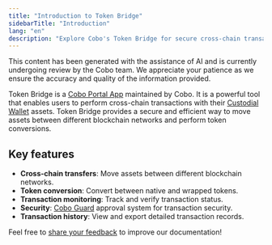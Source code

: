 ```yaml
---
title: "Introduction to Token Bridge"
sidebarTitle: "Introduction"
lang: "en"
description: "Explore Cobo's Token Bridge for secure cross-chain transactions. Features include asset transfers across blockchains, token conversions, and transaction monitoring with Cobo Guard security."
---
```


<Note>This content has been generated with the assistance of AI and is currently undergoing review by the Cobo team. We appreciate your patience as we ensure the accuracy and quality of the information provided.</Note>

Token Bridge is a [Cobo Portal App](/en/portal/portal-apps/introduction) maintained by Cobo. It is a powerful tool that enables users to perform cross-chain transactions with their [Custodial Wallet](/en/portal/custodial-wallets/introduction) assets. Token Bridge provides a secure and efficient way to move assets between different blockchain networks and perform token conversions.

## Key features

- **Cross-chain transfers**: Move assets between different blockchain networks.
- **Token conversion**: Convert between native and wrapped tokens.
- **Transaction monitoring**: Track and verify transaction status.
- **Security**: [Cobo Guard](/en/guard/introduction.mdx) approval system for transaction security.
- **Transaction history**: View and export detailed transaction records.

<Tip>Feel free to [share your feedback](https://forms.zohopublic.com/cobo/form/DocumentFeedbackForm/formperma/QvLOhxJv1_JMsJ-1dleZ8Itb_7rzN-LtgvsDdxosoVI?referrername=manuals) to improve our documentation!</Tip>
